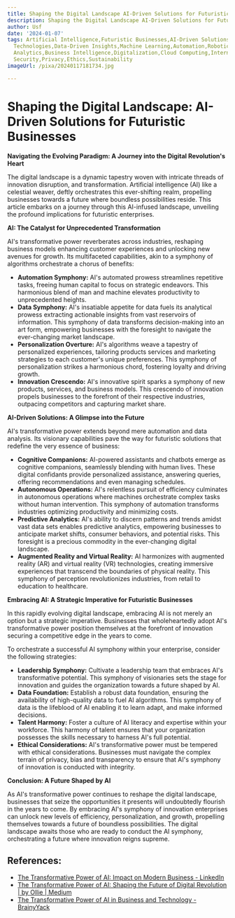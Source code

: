 ```yaml
---
title: Shaping the Digital Landscape AI-Driven Solutions for Futuristic Businesses
description: Shaping the Digital Landscape AI-Driven Solutions for Futuristic Businesses
author: Usf
date: '2024-01-07'
tags: Artificial Intelligence,Futuristic Businesses,AI-Driven Solutions,Digital Transformation,Innovation,Emerging
  Technologies,Data-Driven Insights,Machine Learning,Automation,Robotics,Process Optimization,Predictive
  Analytics,Business Intelligence,Digitalization,Cloud Computing,Internet of Things,Blockchain,Data
  Security,Privacy,Ethics,Sustainability
imageUrl: /pixa/20240117181734.jpg

---
```

# Shaping the  Digital Landscape: AI-Driven Solutions for Futuristic Businesses

**Navigating the Evolving Paradigm: A Journey into the Digital Revolution's Heart**

The digital landscape is a dynamic tapestry woven with intricate threads  of innovation disruption, and transformation. Artificial intelligence  (AI) like a celestial weaver, deftly orchestrates this ever-shifting realm, propelling businesses towards a future where boundless possibilities reside. This article embarks on  a journey  through this AI-infused landscape, unveiling the  profound implications for futuristic enterprises.

**AI: The Catalyst for Unprecedented Transformation**

AI's transformative power reverberates across industries, reshaping business models enhancing customer experiences and  unlocking new  avenues for growth. Its multifaceted capabilities, akin to a symphony of algorithms orchestrate a chorus of benefits:

* **Automation Symphony:** AI's automated prowess streamlines repetitive tasks, freeing human capital to focus on strategic endeavors. This harmonious blend of man and  machine elevates productivity to unprecedented heights.
* **Data Symphony:** AI's insatiable appetite  for  data fuels its analytical prowess extracting actionable insights from vast reservoirs of information. This symphony  of data transforms decision-making  into  an art form, empowering businesses with the foresight to navigate the ever-changing market landscape.
* **Personalization Overture:** AI's algorithms weave a tapestry of  personalized  experiences, tailoring products services and marketing strategies to each customer's unique preferences. This symphony of personalization strikes a harmonious chord,  fostering loyalty and driving growth.
* **Innovation Crescendo:** AI's innovative spirit sparks a symphony of new  products, services,  and business models. This  crescendo  of innovation propels  businesses to the forefront of their respective  industries, outpacing  competitors and capturing market share.

**AI-Driven Solutions: A Glimpse  into the Future**

AI's transformative power extends beyond mere automation and data analysis. Its visionary capabilities  pave the way for futuristic solutions that redefine the very essence of business:

* **Cognitive Companions:** AI-powered assistants and chatbots emerge  as cognitive companions,  seamlessly blending with human lives. These digital confidants provide personalized assistance, answering queries, offering recommendations and  even  managing schedules.
* **Autonomous Operations:** AI's relentless pursuit of efficiency culminates in autonomous operations where machines orchestrate complex tasks without human intervention. This  symphony  of automation transforms industries optimizing productivity and  minimizing costs.
* **Predictive Analytics:** AI's  ability to discern patterns and trends amidst vast data  sets enables predictive analytics, empowering businesses to anticipate market shifts, consumer behaviors, and potential risks. This foresight is a precious  commodity  in the ever-changing digital landscape.
* **Augmented Reality and Virtual Reality:**  AI harmonizes with augmented reality (AR) and virtual reality (VR) technologies, creating immersive experiences that transcend the boundaries of physical reality. This symphony of perception revolutionizes  industries, from retail to  education to  healthcare.

**Embracing AI: A Strategic Imperative for Futuristic Businesses**

In this  rapidly evolving digital landscape, embracing AI is not merely an option but a strategic imperative. Businesses that  wholeheartedly  adopt AI's  transformative power position themselves at the forefront  of innovation securing a competitive edge in the years  to come.

To orchestrate a successful AI symphony within your  enterprise, consider the following  strategies:

* **Leadership  Symphony:** Cultivate a leadership team that embraces AI's transformative potential.  This symphony of visionaries sets the stage for innovation and guides the organization towards a future shaped by AI.
* **Data Foundation:** Establish a  robust data foundation, ensuring the availability of high-quality data  to fuel AI algorithms. This symphony  of data is the lifeblood of AI enabling it to learn adapt, and make informed decisions.
* **Talent  Harmony:** Foster a culture of AI literacy and  expertise within your workforce. This harmony  of talent ensures that your organization possesses the skills necessary to harness AI's full potential.
* **Ethical Considerations:** AI's transformative power must be tempered with ethical considerations. Businesses must navigate the  complex terrain  of privacy, bias and transparency to ensure that AI's symphony of innovation is conducted with integrity.

**Conclusion:  A Future Shaped by AI**

As  AI's transformative power continues to reshape the digital landscape, businesses that  seize the opportunities it presents will undoubtedly flourish in the years  to come. By embracing  AI's symphony of innovation enterprises can unlock new levels of efficiency, personalization, and growth, propelling themselves towards  a future of boundless possibilities. The digital landscape awaits those who are  ready to conduct the AI symphony, orchestrating a future where innovation reigns supreme.

## References:
- [The Transformative Power of AI: Impact on Modern Business - LinkedIn](https://www.linkedin.com/pulse/transformative-power-ai-impact-modern-business-mcdaccg)
- [The Transformative Power of AI: Shaping the Future of Digital Revolution | by Ollie | Medium](https://medium.com/@ohermans1/the-transformative-power-of-ai-shaping-the-future-of-digital-revolution-d5d906ccc61b)
- [The Transformative Power of AI in Business and Technology - BrainyYack](https://www.brainyyack.com/the-transformative-power-of-ai-in-business-and-technology/)

